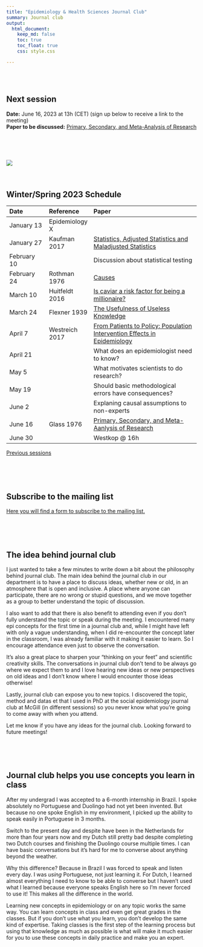 ```yaml
---
title: "Epidemiology & Health Sciences Journal Club"
summary: Journal club
output:
  html_document:
    keep_md: false
    toc: true
    toc_float: true
    css: style.css

---
```


</br>
</br>

## Next session
**Date:** June 16, 2023 at 13h (CET) (sign up below to receive a link to the meeting)      
**Paper to be discussed:** [Primary, Secondary, and Meta-Analysis of Research](https://faculty.ucmerced.edu/jvevea/classes/290_21/readings/week%2010/Glass%201978.pdf)

</br>
</br>
</br>


<!-- ![](epidemiology x.png) -->
[![](paper_screenshot.png)](https://www.ncbi.nlm.nih.gov/pmc/articles/PMC5453818/pdf/ede-28-525.pdf)
</br>
</br>
</br>




## Winter/Spring 2023 Schedule

|Date|Reference|Paper|
|:--- |:--- |:---------- |
|January 13|Epidemiology X||
|January 27|Kaufman 2017|[Statistics, Adjusted Statistics and Maladjusted Statistics](https://pubmed.ncbi.nlm.nih.gov/29254468/)|
|February 10||Discussion about statistical testing|
|February 24|Rothman 1976|[Causes](https://academic.oup.com/aje/article/104/6/587/139202)|
|March 10|Huitfeldt 2016|[Is caviar a risk factor for being a millionaire?](https://www.bmj.com/bmj/section-pdf/935674?path=/bmj/355/8086/Food_for_thought.full.pdf)|
|March 24|Flexner 1939|[The Usefulness of Useless Knowledge](https://www.ias.edu/sites/default/files/library/UsefulnessHarpers.pdf)|
|April 7|Westreich 2017|[From Patients to Policy: Population Intervention Effects in Epidemiology](https://pubmed.ncbi.nlm.nih.gov/28282339/)|
|April 21||What does an epidemiologist need to know?|
|May 5||What motivates scientists to do research?|
|May 19||Should basic methodological errors have consequences?|
|June 2||Explaning causal assumptions to non-experts|
|June 16|Glass 1976|[Primary, Secondary, and Meta-Aanlysis of Research](https://faculty.ucmerced.edu/jvevea/classes/290_21/readings/week%2010/Glass%201978.pdf)|
|June 30||Westkop @ 16h|



[Previous sessions](https://www.jeremylabrecque.org/journal_club/previous_sessions)
   
</br>
</br>
</br>
     



## Subscribe to the mailing list

[Here you will find a form to subscribe to the mailing list.](https://forms.gle/764GgYN3bPek9c5S8) 

</br>
</br>
</br>

## The idea behind journal club

I just wanted to take a few minutes to write down a bit about the philosophy behind journal club. The main idea behind the journal club in our department is to have a place to discuss ideas, whether new or old, in an atmosphere that is open and inclusive. A place where anyone can participate, there are no wrong or stupid questions, and we move together as a group to better understand the topic of discussion.

I also want to add that there is also benefit to attending even if you don't fully understand the topic or speak during the meeting. I encountered many epi concepts for the first time in a journal club and, while I might have left with only a vague understanding, when I did re-encounter the concept later in the classroom, I was already familiar with it making it easier to learn. So I encourage attendance even just to observe the conversation.

It's also a great place to sharpen your "thinking on your feet" and scientific creativity skills. The conversations in journal club don't tend to be always go where we expect them to and I love hearing new ideas or new perspectives on old ideas and I don't know where I would encounter those ideas otherwise!

Lastly, journal club can expose you to new topics. I discovered the topic, method and datas et that I used in PhD at the social epidemiology journal club at McGill (in different sessions) so you never know what you're going to come away with when you attend. 

Let me know if you have any ideas for the journal club. Looking forward to future meetings!

</br>
</br>
</br>


## Journal club helps you use concepts you learn in class

After my undergrad I was accepted to a 6-month internship in Brazil. I spoke absolutely no Portuguese and Duolingo had not yet been invented. But because no one spoke English in my environment, I picked up the ability to speak easily in Portuguese in 3 months.

Switch to the present day and despite have been in the Netherlands for more than four years now and my Dutch still pretty bad despite completing two Dutch courses and finishing the Duolingo course multiple times. I can have basic conversations but it's hard for me to converse about anything beyond the weather.

Why this difference? Because in Brazil I was forced to speak and listen every day. I was _using_ Portuguese, not just learning it. For Dutch, I learned almost everything I need to know to be able to converse but I haven't used what I learned because everyone speaks English here so I'm never forced to use it! This makes all the difference in the world.

Learning new concepts in epidemiology or on any topic works the same way. You can learn concepts in class and even get great grades in the classes. But if you don't use what you learn, you don't develop the same kind of expertise. Taking classes is the first step of the learning process but using that knowledge as much as possible is what will make it much easier for you to use these concepts in daily practice and make you an expert.
